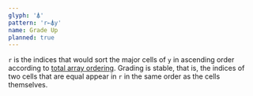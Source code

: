 ```yaml
---
glyph: '⍋'
pattern: 'r←⍋y'
name: Grade Up
planned: true
---
```


`r` is the indices that would sort the major cells of `y` in ascending order according to [total array ordering](/info/ordering). Grading is stable, that is, the indices of two cells that are equal appear in `r` in the same order as the cells themselves.